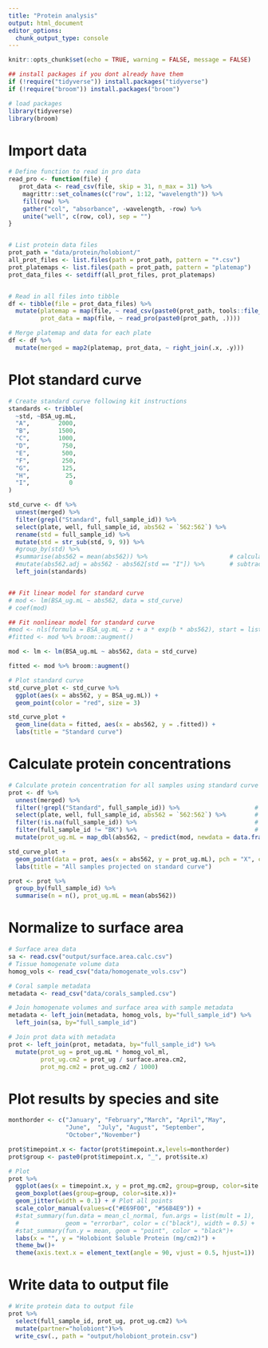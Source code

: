 ```yaml
---
title: "Protein analysis"
output: html_document
editor_options: 
  chunk_output_type: console
---
```


```r
knitr::opts_chunk$set(echo = TRUE, warning = FALSE, message = FALSE)

## install packages if you dont already have them
if (!require("tidyverse")) install.packages("tidyverse")
if (!require("broom")) install.packages("broom")

# load packages
library(tidyverse)
library(broom)
```

# Import data
```r

# Define function to read in pro data
read_pro <- function(file) {
   prot_data <- read_csv(file, skip = 31, n_max = 31) %>%
    magrittr::set_colnames(c("row", 1:12, "wavelength")) %>%
    fill(row) %>%
    gather("col", "absorbance", -wavelength, -row) %>%
    unite("well", c(row, col), sep = "")
}


# List protein data files
prot_path = "data/protein/holobiont/"                                              # Path to prot data directory
all_prot_files <- list.files(path = prot_path, pattern = "*.csv")          # List all files in directory
prot_platemaps <- list.files(path = prot_path, pattern = "platemap")       # List platemap files
prot_data_files <- setdiff(all_prot_files, prot_platemaps)                 # List data files


# Read in all files into tibble
df <- tibble(file = prot_data_files) %>%
  mutate(platemap = map(file, ~ read_csv(paste0(prot_path, tools::file_path_sans_ext(.), "_platemap.csv"))),
         prot_data = map(file, ~ read_pro(paste0(prot_path, .))))

# Merge platemap and data for each plate
df <- df %>%
  mutate(merged = map2(platemap, prot_data, ~ right_join(.x, .y)))
```

# Plot standard curve
```r
# Create standard curve following kit instructions
standards <- tribble(
  ~std, ~BSA_ug.mL,
  "A",        2000,
  "B",        1500,
  "C",        1000,
  "D",         750,
  "E",         500,
  "F",         250,
  "G",         125,
  "H",          25,
  "I",           0
)

std_curve <- df %>%
  unnest(merged) %>%
  filter(grepl("Standard", full_sample_id)) %>%
  select(plate, well, full_sample_id, abs562 = `562:562`) %>%
  rename(std = full_sample_id) %>%
  mutate(std = str_sub(std, 9, 9)) %>%
  #group_by(std) %>%
  #summarise(abs562 = mean(abs562)) %>%                       # calculate mean of standard duplicates
  #mutate(abs562.adj = abs562 - abs562[std == "I"]) %>%       # subtract blank absorbace value from all
  left_join(standards)


## Fit linear model for standard curve
# mod <- lm(BSA_ug.mL ~ abs562, data = std_curve)
# coef(mod)

## Fit nonlinear model for standard curve
#mod <- nls(formula = BSA_ug.mL ~ z + a * exp(b * abs562), start = list(z = 0, a = 1, b = 1), data = std_curve)
#fitted <- mod %>% broom::augment()

mod <- lm <- lm(BSA_ug.mL ~ abs562, data = std_curve)

fitted <- mod %>% broom::augment()

# Plot standard curve
std_curve_plot <- std_curve %>%
  ggplot(aes(x = abs562, y = BSA_ug.mL)) +
  geom_point(color = "red", size = 3) 

std_curve_plot + 
  geom_line(data = fitted, aes(x = abs562, y = .fitted)) +
  labs(title = "Standard curve")
```

# Calculate protein concentrations
```r
# Calculate protein concentration for all samples using standard curve
prot <- df %>%
  unnest(merged) %>%
  filter(!grepl("Standard", full_sample_id)) %>%                     # Get just samples (not standards)
  select(plate, well, full_sample_id, abs562 = `562:562`) %>%        # Select only needed columns
  filter(!is.na(full_sample_id)) %>%                                 # Filter out empty wells
  filter(full_sample_id != "BK") %>%                                 # Filter out blank wells
  mutate(prot_ug.mL = map_dbl(abs562, ~ predict(mod, newdata = data.frame(abs562 = .))))    # Use standard curve to convert absorbance to protein

std_curve_plot + 
  geom_point(data = prot, aes(x = abs562, y = prot_ug.mL), pch = "X", cex = 5, alpha = 0.3) +
  labs(title = "All samples projected on standard curve")

prot <- prot %>%
  group_by(full_sample_id) %>%
  summarise(n = n(), prot_ug.mL = mean(abs562))

```

# Normalize to surface area
```r
# Surface area data
sa <- read.csv("output/surface.area.calc.csv")
# Tissue homogenate volume data
homog_vols <- read_csv("data/homogenate_vols.csv") 

# Coral sample metadata
metadata <- read_csv("data/corals_sampled.csv") 

# Join homogenate volumes and surface area with sample metadata
metadata <- left_join(metadata, homog_vols, by="full_sample_id") %>%
  left_join(sa, by="full_sample_id")

# Join prot data with metadata
prot <- left_join(prot, metadata, by="full_sample_id") %>%
  mutate(prot_ug = prot_ug.mL * homog_vol_ml,
         prot_ug.cm2 = prot_ug / surface.area.cm2,
         prot_mg.cm2 = prot_ug.cm2 / 1000)
```

# Plot results by species and site
```r
monthorder <- c("January", "February","March", "April","May",
                "June",  "July", "August", "September", 
                "October","November")

prot$timepoint.x <- factor(prot$timepoint.x,levels=monthorder)
prot$group <- paste0(prot$timepoint.x, "_", prot$site.x)

# Plot 
prot %>%
  ggplot(aes(x = timepoint.x, y = prot_mg.cm2, group=group, color=site.x)) +
  geom_boxplot(aes(group=group, color=site.x))+
  geom_jitter(width = 0.1) + # Plot all points
  scale_color_manual(values=c("#E69F00", "#56B4E9")) +
  #stat_summary(fun.data = mean_cl_normal, fun.args = list(mult = 1),    # Plot standard error
  #             geom = "errorbar", color = c("black"), width = 0.5) +
  #stat_summary(fun.y = mean, geom = "point", color = "black")+           # Plot mean
  labs(x = "", y = "Holobiont Soluble Protein (mg/cm2)") +
  theme_bw()+
  theme(axis.text.x = element_text(angle = 90, vjust = 0.5, hjust=1))
```

# Write data to output file
```r
# Write protein data to output file
prot %>%
  select(full_sample_id, prot_ug, prot_ug.cm2) %>%
  mutate(partner="holobiont")%>%
  write_csv(., path = "output/holobiont_protein.csv")
```

